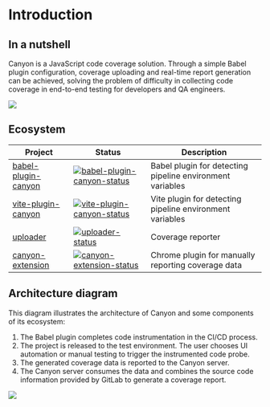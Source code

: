 # Introduction

## In a nutshell

Canyon is a JavaScript code coverage solution. Through a simple Babel plugin configuration, coverage uploading and real-time report generation can be achieved, solving the problem of difficulty in collecting code coverage in end-to-end testing for developers and QA engineers.

![](/static/documentation/getting-started/introduction/home-screen.png)


## Ecosystem

| Project               | Status                                                       | Description                                     |
| --------------------- | ------------------------------------------------------------ |-------------------------------------------------|
| [babel-plugin-canyon]          | [![babel-plugin-canyon-status]][babel-plugin-canyon-package]                   | Babel plugin for detecting pipeline environment variables |
| [vite-plugin-canyon]          | [![vite-plugin-canyon-status]][vite-plugin-canyon-package]                   | Vite plugin for detecting pipeline environment variables |
| [uploader]                | [![uploader-status]][uploader-package]                               | Coverage reporter          |
| [canyon-extension]             | [![canyon-extension-status]][canyon-extension-package]                         | Chrome plugin for manually reporting coverage data   |

[babel-plugin-canyon]: https://github.com/canyon-project/babel-plugin-canyon
[vite-plugin-canyon]: https://github.com/canyon-project/vite-plugin-canyon
[uploader]: https://github.com/canyon-project/uploader
[canyon-extension]: https://github.com/canyon-project/canyon-extension
[babel-plugin-canyon-status]: https://img.shields.io/npm/v/babel-plugin-canyon.svg
[vite-plugin-canyon-status]: https://img.shields.io/npm/v/vite-plugin-canyon.svg
[uploader-status]: https://img.shields.io/github/v/release/canyon-project/uploader?label=release
[canyon-extension-status]: https://img.shields.io/chrome-web-store/v/omnpafdjidgpdmlimbangcjjaaodbeof.svg
[babel-plugin-canyon-package]: https://npmjs.com/package/babel-plugin-canyon
[vite-plugin-canyon-package]: https://npmjs.com/package/babel-plugin-vite
[uploader-package]: https://github.com/canyon-project/uploader/releases
[canyon-extension-package]: https://chrome.google.com/webstore/detail/canyon/omnpafdjidgpdmlimbangcjjaaodbeof

## Architecture diagram

This diagram illustrates the architecture of Canyon and some components of its ecosystem:

1. The Babel plugin completes code instrumentation in the CI/CD process.
2. The project is released to the test environment. The user chooses UI automation or manual testing to trigger the instrumented code probe.
3. The generated coverage data is reported to the Canyon server.
4. The Canyon server consumes the data and combines the source code information provided by GitLab to generate a coverage report.

![](/static/documentation/getting-started/introduction/architecture.png)
